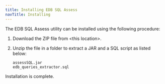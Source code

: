```yaml
---
title: Installing EDB SQL Assess
navTitle: Installing
---
```


The EDB SQL Assess utility can be installed using the following procedure:

1. Download the ZIP file from &lt;this location>.

1. Unzip the file in a folder to extract a JAR and a SQL script as listed below:

   ```text
   assessSQL.jar
   edb_queries_extractor.sql
   ```

Installation is complete.
